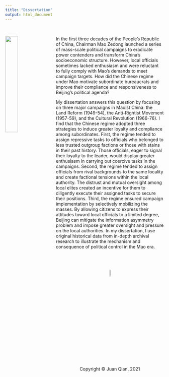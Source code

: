 ```yaml
---
title: "Dissertation"
output: html_document
---
```


<br>

<img src="redsun.jpeg" style="width:28%; margin-right: 20px" align="left">
In the first three decades of the People’s Republic of China, Chairman Mao Zedong launched a series of mass-scale political campaigns to eradicate power contenders and transform China's socioeconomic structure. However, local officials sometimes lacked enthusiasm and were reluctant to fully comply with Mao’s demands to meet campaign targets. How did the Chinese regime under Mao motivate subordinate bureaucrats and improve their compliance and responsiveness to Beijing’s political agenda?

My dissertation answers this question by focusing on three major campaigns in Maoist China: the Land Reform (1949-54), the Anti-Rightist Movement (1957-59), and the Cultural Revolution (1966-76). I find that the Chinese regime adopted three strategies to induce greater loyalty and compliance among subordinates. First, the regime tended to assign repressive tasks to officials who belonged to less trusted outgroup factions or those with stains in their past history. Those officials, eager to signal their loyalty to the leader, would display greater enthusiasm in carrying out coercive tasks in the campaigns. Second, the regime tended to assign officials from rival backgrounds to the same locality and create factional tensions within the local authority. The distrust and mutual oversight among local elites created an incentive for them to diligently execute their assigned tasks to secure their positions. Third, the regime ensured campaign implementation by selectively mobilizing the masses. By allowing citizens to express their attitudes toward local officials to a limited degree, Beijing can mitigate the information asymmetry problem and impose greater oversight and pressure on the local authorities. In my dissertation, I use original historical data from in-depth archival research to illustrate the mechanism and consequence of political control in the Mao era.


<br>
<br>
<br>
<center> <img src="juan_logo.png" style="width:7.5%">
<br>
<center> Copyright © Juan Qian, 2021